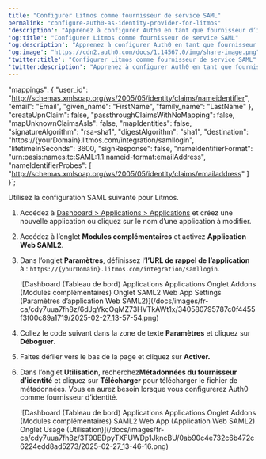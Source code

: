 ```yaml
---
title: "Configurer Litmos comme fournisseur de service SAML"
permalink: "configure-auth0-as-identity-provider-for-litmos"
'description': "Apprenez à configurer Auth0 en tant que fournisseur d’identité en utilisant l’extension SAML2 Web App pour Litmos."
'og:title': "Configurer Litmos comme fournisseur de service SAML"
'og:description': "Apprenez à configurer Auth0 en tant que fournisseur d’identité en utilisant l’extension SAML2 Web App pour Litmos."
'og:image': "https://cdn2.auth0.com/docs/1.14567.0/img/share-image.png"
'twitter:title': "Configurer Litmos comme fournisseur de service SAML"
'twitter:description': "Apprenez à configurer Auth0 en tant que fournisseur d’identité en utilisant l’extension SAML2 Web App pour Litmos."
---
```


   "mappings": {
      "user_id":     "http://schemas.xmlsoap.org/ws/2005/05/identity/claims/nameidentifier",
      "email":       "Email",
      "given_name":  "FirstName",
      "family_name": "LastName"
   },
   "createUpnClaim":       false,
   "passthroughClaimsWithNoMapping": false,
   "mapUnknownClaimsAsIs": false,
   "mapIdentities":        false,
   "signatureAlgorithm":   "rsa-sha1",
   "digestAlgorithm":      "sha1",
   "destination":          "https://{yourDomain}.litmos.com/integration/samllogin",
   "lifetimeInSeconds":    3600,
   "signResponse":         false,
   "nameIdentifierFormat": "urn:oasis:names:tc:SAML:1.1:nameid-format:emailAddress",
   "nameIdentifierProbes": [
      "http://schemas.xmlsoap.org/ws/2005/05/identity/claims/emailaddress"
   ]
}`;

Utilisez la configuration <Tooltip href="/docs/docs/fr-ca/glossary?term=security-assertion-markup-language" tip="Security Assertion Markup Language (SAML)
Protocole normalisé permettant à deux parties d’échanger des informations d’authentification sans mot de passe." cta="Voir le glossaire">SAML</Tooltip> suivante pour Litmos.

1. Accédez à [Dashboard > Applications > Applications](https://manage.auth0.com/#/applications) et créez une nouvelle application ou cliquez sur le nom d’une application à modifier.
2. Accédez à l’onglet **Modules complémentaires** et activez **Application Web SAML2**.
3. Dans l’onglet **Paramètres**, définissez l’**l’URL de rappel de l’application** à : `https://{yourDomain}.litmos.com/integration/samllogin`.

   <Frame>![Dashboard (Tableau de bord) Applications Applications Onglet Addons (Modules complémentaires) Onglet SAML2 Web App Settings (Paramètres d’application Web SAML2)](/docs/images/fr-ca/cdy7uua7fh8z/6dJgYkcOgMZ73HVTkAWt1x/340580795787c0f4455f3f00c89a1719/2025-02-27_13-57-54.png)</Frame>

4. Collez le code suivant dans la zone de texte **Paramètres** et cliquez sur **Déboguer**.

    <AuthCodeBlock children={codeExample} language="json" />

5. Faites défiler vers le bas de la page et cliquez sur **Activer.**
6. Dans l’onglet **Utilisation**, recherchez**Métadonnées du fournisseur d’identité** et cliquez sur **Télécharger** pour télécharger le fichier de métadonnées. Vous en aurez besoin lorsque vous configurerez Auth0 comme fournisseur d’identité.

   <Frame>![Dashboard (Tableau de bord) Applications Applications Onglet Addons (Modules complémentaires) SAML2 Web App (Application Web SAML2) Onglet Usage (Utilisation)](/docs/images/fr-ca/cdy7uua7fh8z/3T90BDpyTXFUWDp1JkncBU/0ab90c4e732c6b472c6224edd8ad5273/2025-02-27_13-46-16.png)</Frame>

